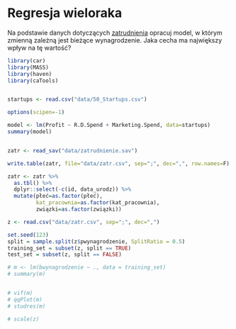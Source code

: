 # Regresja wieloraka

Na podstawie danych dotyczących [zatrudnienia](data/pracownicy.csv) opracuj model, w którym zmienną zależną jest bieżące wynagrodzenie. Jaka cecha ma największy wpływ na tę wartość?

```r
library(car)
library(MASS)
library(haven)
library(caTools)


startups <- read.csv("data/50_Startups.csv")

options(scipen=-1)

model <- lm(Profit ~ R.D.Spend + Marketing.Spend, data=startups)
summary(model)


zatr <- read_sav("data/zatrudnienie.sav")

write.table(zatr, file="data/zatr.csv", sep=";", dec=",", row.names=F)

zatr <- zatr %>%
  as.tbl() %>%
  dplyr::select(-c(id, data_urodz)) %>%
  mutate(płeć=as.factor(płeć),
         kat_pracownia=as.factor(kat_pracownia),
         związki=as.factor(związki))

z <- read.csv("data/zatr.csv", sep=";", dec=",")

set.seed(123)
split = sample.split(z$pwynagrodzenie, SplitRatio = 0.5)
training_set = subset(z, split == TRUE)
test_set = subset(z, split == FALSE) 

# m <- lm(bwynagrodzenie ~ ., data = training_set)
# summary(m)


# vif(m)
# qqPlot(m)
# studres(m)

# scale(z)
```

